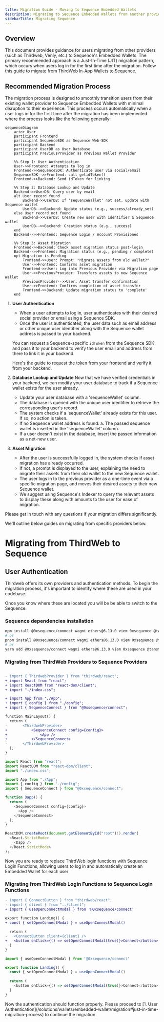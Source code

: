 ---
title: Migration Guide - Moving to Sequence Embedded Wallets
description: Migrating to Sequence Embedded Wallets from another provider.
sidebarTitle: Migrating Sequence
---

## Overview

This document provides guidance for users migrating from other providers (such as Thirdweb, Venly, etc.) to Sequence's Embedded Wallets. The primary recommended approach is a Just-In-Time (JIT) migration pattern, which occurs when users log in for the first time after the migration.
<CardGroup>
  <Card title="ThirdWeb to Sequence" icon="book" href="/solutions/wallets/embedded-wallet/migration#how-to-migrate-from-thirdweb-to-sequence">
    Follow this guide to migrate from ThirdWeb In-App Wallets to Sequence.
  </Card>
</CardGroup>

## Recommended Migration Process

The migration process is designed to smoothly transition users from their existing wallet provider to Sequence Embedded Wallets with minimal disruption to their experience. This process occurs automatically when a user logs in for the first time after the migration has been implemented where the process looks like the following generally:

```mermaid
sequenceDiagram
    actor User
    participant Frontend
    participant SequenceSDK as Sequence Web-SDK
    participant Backend
    participant UserDB as User Database
    participant PreviousProvider as Previous Wallet Provider

    %% Step 1: User Authentication
    User->>Frontend: Attempts to log in
    Frontend->>SequenceSDK: Authenticate user via social/email
    SequenceSDK-->>Frontend: call getidToken()
    Frontend->>Backend: Send idToken for linking

    %% Step 2: Database Lookup and Update
    Backend->>UserDB: Query user by email
    alt User record found
        Backend->>UserDB: If 'sequenceWallet' not set, update with Sequence wallet
        UserDB-->>Backend: Update status (e.g., success/already_set)
    else User record not found
        Backend->>UserDB: Create new user with identifier & Sequence wallet
        UserDB-->>Backend: Creation status (e.g., success)
    end
    Backend-->>Frontend: Sequence Login / Account Provisioned

    %% Step 3: Asset Migration
    Frontend->>Backend: Check asset migration status post-login
    Backend-->>Frontend: Migration status (e.g., pending / complete)
    opt Migration is Pending
        Frontend->>User: Prompt: "Migrate assets from old wallet?"
        User->>Frontend: Confirms asset migration
        Frontend->>User: Log into Previous Provider via Migration page
        User->>PreviousProvider: Transfers assets to new Sequence Wallet
        PreviousProvider-->>User: Asset transfer confirmation
        User->>Frontend: Confirms completion of asset transfer
        Frontend->>Backend: Update migration status to 'complete'
    end
```

1. **User Authentication**
   - When a user attempts to log in, user authenticates with their desired social provider or email using a Sequence SDK.
   - Once the user is authenticated, the user data such as email address or other unique user identifier along with the Sequence wallet address is passed to your backend.
  
    You can request a Sequence-specific `idToken` from the Sequence SDK and pass it to your backend to verify the user email and address from there to link it in your backend.

   [Here's](https://docs.sequence.xyz/sdk/headless-wallet/verification) the guide to request the token from your frontend and verify it from your backend.

2. **Database Lookup and Update**
Now that we have verified credentials in your backend, we can modify your user database to track if a Sequence wallet exists for the user already.
   - Update your user database with a 'sequenceWallet' column.
   - The database is queried with the unique user identifier to retrieve the corresponding user's record.
   - The system checks if a 'sequenceWallet' already exists for this user. If so, no action is taken.
   - If no Sequence wallet address is found:
     a. The passed sequence wallet is inserted in the 'sequenceWallet' column.
   - If a user doesn't exist in the database, insert the passed information as a net-new user.

3. **Asset Migration**
   - After the user is successfully logged in, the system checks if asset migration has already occurred.
   - If not, a prompt is displayed to the user, explaining the need to migrate their assets from their old wallet to the new Sequence wallet.
   - The user logs in to the previous provider as a one-time event via a specific migration page, and moves their desired assets to their new Sequence wallet. 
   - We suggest using Sequence's Indexer to query the relevant assets to display these along with amounts to the user for ease of migration.

Please get in touch with any questions if your migration differs significantly.

We'll outline below guides on migrating from specific providers below.

# Migrating from ThirdWeb to Sequence

## User Authentication

Thirdweb offers its own providers and authentication methods. To begin the migration process, it's important to identify where these are used in your codebase.

Once you know where these are located you will be be able to switch to the Sequence.

### Sequence dependencies installation

```bash pnpm
npm install @0xsequence/connect wagmi ethers@6.13.0 viem 0xsequence @tanstack/react-query
# or
pnpm install @0xsequence/connect wagmi ethers@6.13.0 viem 0xsequence @tanstack/react-query
# or
yarn add @0xsequence/connect wagmi ethers@6.13.0 viem 0xsequence @tanstack/react-query
```

### Migrating from ThirdWeb Providers to Sequence Providers

<CodeGroup>

```diff diff

- import { ThirdwebProvider } from "thirdweb/react";
+ import React from "react";
+ import ReactDOM from "react-dom/client";
+ import "./index.css";

+ import App from "./App";
+ import { config } from "./config";
+ import { SequenceConnect } from "@0xsequence/connect";

function MainLayout() {
  return (
-		<ThirdwebProvider>
+			<SequenceConnect config={config}>
+				<App />
+			</SequenceConnect>
-		</ThirdwebProvider>
  );
}
```

```ts MainLayout.tsx
import React from "react";
import ReactDOM from "react-dom/client";
import "./index.css";

import App from "./App";
import { config } from "./config";
import { SequenceConnect } from "@0xsequence/connect";

function Dapp() {
  return (
    <SequenceConnect config={config}>
      <App />
    </SequenceConnect>
  );
}

ReactDOM.createRoot(document.getElementById("root")!).render(
  <React.StrictMode>
    <Dapp />
  </React.StrictMode>
);
```

</CodeGroup>

Now you are ready to replace ThirdWeb login functions with Sequence Login Functions, allowing users to log in and automatically create an Embedded Wallet for each user

### Migrating from ThirdWeb Login Functions to Sequence Login Functions

<CodeGroup>

```diff diff
- import { ConnectButton } from "thirdweb/react";
- import { client } from "../client";
+ import { useOpenConnectModal } from '@0xsequence/connect'

export function Landing() {
+ const { setOpenConnectModal } = useOpenConnectModal()
  
  return (
-   <ConnectButton client={client} />
+   <button onClick={() => setOpenConnectModal(true)}>Connect</button>
  )
}
```

```ts Connect.tsx
import { useOpenConnectModal } from '@0xsequence/connect'

export function Landing() {
  const { setOpenConnectModal } = useOpenConnectModal()
  
  return (
    <button onClick={() => setOpenConnectModal(true)}>Connect</button>
  )
}
```

</CodeGroup>

<Info>
Now the authentication should function properly. Please proceed to [1. User Authentication](/solutions/wallets/embedded-wallet/migration#just-in-time-migration-process) to continue the migration.
</Info>